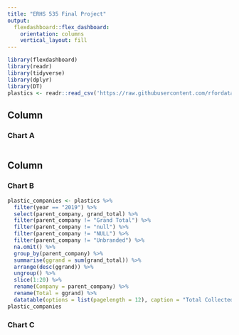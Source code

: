 ```yaml
---
title: "ERHS 535 Final Project"
output: 
  flexdashboard::flex_dashboard:
    orientation: columns
    vertical_layout: fill
---
```


```r
library(flexdashboard)
library(readr)
library(tidyverse)
library(dplyr)
library(DT)
plastics <- readr::read_csv('https://raw.githubusercontent.com/rfordatascience/tidytuesday/master/data/2021/2021-01-26/plastics.csv')
```

Column {data-width=650}
-----------------------------------------------------------------------

### Chart A

```r

```

Column {data-width=350}
-----------------------------------------------------------------------

### Chart B

```r
plastic_companies <- plastics %>%
  filter(year == "2019") %>%
  select(parent_company, grand_total) %>%
  filter(parent_company != "Grand Total") %>%
  filter(parent_company != "null") %>%
  filter(parent_company != "NULL") %>%
  filter(parent_company != "Unbranded") %>%
  na.omit() %>%
  group_by(parent_company) %>%
  summarise(ggrand = sum(grand_total)) %>%
  arrange(desc(ggrand)) %>%
  ungroup() %>%
  slice(1:20) %>%
  rename(Company = parent_company) %>%
  rename(Total = ggrand) %>%
  datatable(options = list(pagelength = 12), caption = "Total Collected Pieces of Plastic Pollution per Top 20 Companies in 2019")
plastic_companies
```

### Chart C

```r

```

